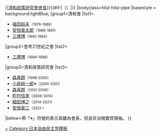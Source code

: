 {{navbox
|name=清和政策研究會會長
|title={{#if:{{{2|}}}{{[2|}}}|[[清和政策研究會|清和政策研究會會長]]}}{{#if:{{{1|}}}|（{{{1|}}}）|}}
|bodyclass=hlist hilst-pipe
|basestyle = background:lightBlue;
|group1=清和會
|list1=
*[[福田赳夫]]<small>（1979-1986）</small>
*[[安倍晉太郎]]<small>（1986-1991）</small>
*[[三塚博]]<small>（1991-1994）</small>
|group2=思考21世紀之會
|list2=
*[[三塚博]]<small>（1994-1998）</small>
|group3=清和政策研究會
|list3=
*[[森喜朗]]<small>（1998-2000）</small>
*[[小泉純一郎]]※<small>（2000-2001）</small>
*[[森喜朗]]<small>（2001-2006）</small>
*[[町村信孝]]<small>（2006-2014）</small>
*[[細田博之]]<small>（2014-2021）</small>
*[[安倍晉三]]<small>（2021-）</small>
|below=帶「※」符號的表示其雖為會長，但並非派閥實質領袖。
}}<noinclude>
[[Category:清和政策研究會會長|+]]
[[Category:日本自由民主党模板]]
</noinclude>